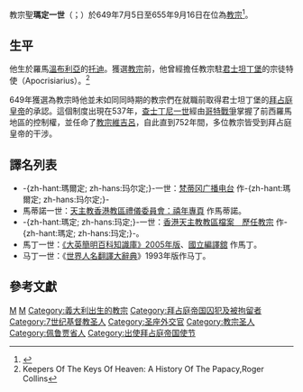 {{多個問題|
{{expand|time=2018-10-17T12:48:49+00:00}}
{{Refimprove|time=2019-09-28T02:12:33+00:00}}
}}
{{NoteTA
|G1=Popes
}}
{{Infobox Christian leader
|type = Pope
| honorific-prefix = 教宗
| name=聖瑪定一世<br>Sanctus Martinus PP. I
|title = [[羅馬主教|羅馬主教]]
|image=[[File:74-St.Martin_I.jpg|250px]]
|caption = 位於[[城外聖保祿大殿|城外聖保祿大殿]]的教宗瑪定一世圖像
|birth_name=（不详）
|term_start= 649年7月5日
|term_end=655年9月16日（在位{{Age in years and days|649|07|05|655|09|16|age=no}}）
|predecessor=[[教宗戴多禄一世|教宗德奧一世]]
|successor=[[教宗安日纳一世|教宗恩仁一世]]
|birth_date=（日期不详）
|birthplace=[[翁布里亚|翁布里亚]]
|death_date=655年9月16日
|deathplace=[[克里米亚|克里米亚]][[赫爾松軍區|赫爾松軍區]]
|other=瑪定
}}
{{infobox popestyles
|dipstyle = 教宗閣下
|offstyle = 教宗閣下
|relstyle = 聖父
|deathstyle = [[基督教聖人|聖人]]
}}

教宗聖'''瑪定一世'''（{{lang-la|Sanctus Martinus PP. I}}；{{bd|？||655年|9月16日}}）於649年7月5日至655年9月16日在位為[[教宗|教宗]]<ref>{{cite web |title=Pontiffs |url=https://w2.vatican.va/content/vatican/en/holy-father.index.html |publisher=Holy See |accessdate=2019-09-09 |archiveurl=https://web.archive.org/web/20190909162143/https://w2.vatican.va/content/vatican/en/holy-father.index.html |archivedate=2019-09-09 |language=en}}</ref>。

==生平==
他生於羅馬[[溫布利亞|溫布利亞]]的[[托迪_(義大利城市)|托迪]]。獲選[[教宗|教宗]]前，他曾經擔任教宗駐[[君士坦丁堡|君士坦丁堡]]的宗徒特使（Apocrisiarius）。<ref>Keepers Of The Keys Of Heaven: A History Of The Papacy,Roger Collins</ref>

649年獲選為教宗時他並未如同同時期的教宗們在就職前取得君士坦丁堡的[[拜占庭皇帝|拜占庭皇帝]]的承認。這個制度出現在537年，[[查士丁尼一世|查士丁尼一世]]經由[[哥特戰爭|哥特戰爭]]掌握了前西羅馬地區的控制權，並任命了[[教宗維吉呂|教宗維吉呂]]，自此直到752年間，多位教宗皆受到拜占庭皇帝的干涉。

== 譯名列表 ==
*-{zh-hant:瑪爾定; zh-hans:玛尔定;}-一世：[https://web.archive.org/web/20031127205250/http://www.vaticanradio.org/cinesegb/santuari/18sgiovanni.html 梵蒂冈广播电台] 作-{zh-hant:瑪爾定; zh-hans:玛尔定;}-
*馬蒂諾一世：[http://catholic-dlc.org.hk/2000.htm 天主教香港教區禮儀委員會：禧年專頁] {{Wayback|url=http://catholic-dlc.org.hk/2000.htm |date=20051123094045 }} 作馬蒂諾。
*-{zh-hant:瑪定; zh-hans:玛定;}-一世：[https://web.archive.org/web/20051023073732/http://archives.catholic.org.hk/popes/index.htm 香港天主教教區檔案　歷任教宗] 作-{zh-hant:瑪定; zh-hans:玛定;}-。
*馬丁一世：[http://wordpedia.britannica.com/concise/quicksearch.aspx?keyword=martin&mode=3 《大英簡明百科知識庫》2005年版]{{dead link|date=2017年12月 |bot=InternetArchiveBot |fix-attempted=yes }}、[http://www.nict.gov.tw/tc/dic/search.php?p=1&ps=10&w1=martin&w2=&w3=&c1=&c2=c2&l=&u=&pr=&r=&o=2&pri=undefined 國立編譯舘]{{dead link|date=2017年12月 |bot=InternetArchiveBot |fix-attempted=yes }} 作馬丁。
*马丁一世：《[[世界人名翻譯大辭典|世界人名翻譯大辭典]]》1993年版作马丁。

== 參考文獻 ==
{{reflist}}

{{教宗|[[教宗戴多禄一世|教宗戴多禄一世]]|[[教宗安日纳一世|教宗安日纳一世]]|649年7月5日－655年9月16日}}
{{popes}} 
{{Catholicism}} 
{{History of the Roman Catholic Church}}

{{天主教聖人}}
{{Authority control}}
[[Category:教宗|M]]
[[Category:655年逝世|M]]
[[Category:義大利出生的教宗|Category:義大利出生的教宗]]
[[Category:拜占庭帝国囚犯及被拘留者|Category:拜占庭帝国囚犯及被拘留者]]
[[Category:7世纪基督教圣人|Category:7世纪基督教圣人]]
[[Category:圣座外交官|Category:圣座外交官]]
[[Category:教宗圣人|Category:教宗圣人]]
[[Category:佩鲁贾省人|Category:佩鲁贾省人]]
[[Category:出使拜占庭帝国使节|Category:出使拜占庭帝国使节]]